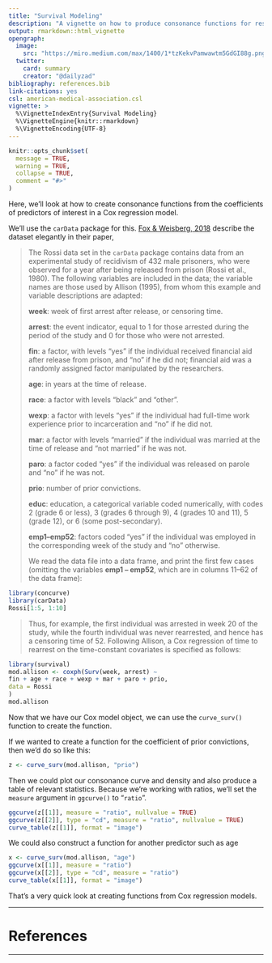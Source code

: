 ```yaml
---
title: "Survival Modeling"
description: "A vignette on how to produce consonance functions for results obtained from a survival analysis."
output: rmarkdown::html_vignette
opengraph:
  image: 
    src: "https://miro.medium.com/max/1400/1*tzKekvPamwawtm5GdGI88g.png"
  twitter:
    card: summary
    creator: "@dailyzad"  
bibliography: references.bib
link-citations: yes
csl: american-medical-association.csl
vignette: >
  %\VignetteIndexEntry{Survival Modeling}
  %\VignetteEngine{knitr::rmarkdown}
  %\VignetteEncoding{UTF-8}
---
```


```r
knitr::opts_chunk$set(
  message = TRUE,
  warning = TRUE,
  collapse = TRUE,
  comment = "#>"
)
```

Here, we'll look at how to create consonance functions from the coefficients of predictors of interest in a Cox regression model.

We'll use the `carData` package for this. [Fox & Weisberg, 2018](https://socialsciences.mcmaster.ca/jfox/Books/Companion/appendices/Appendix-Cox-Regression.pdf) describe the dataset elegantly in their paper,

> The Rossi data set in the `carData` package contains data from an experimental study of recidivism of 432 male prisoners, who were observed for a year after being released from prison (Rossi et al., 1980). The following variables are included in the data; the variable names are those used by Allison (1995), from whom this example and variable descriptions are adapted: 
>
> **week**: week of first arrest after release, or censoring time. 
>
> **arrest**: the event indicator, equal to 1 for those arrested during the period of the study and 0 for those who were not arrested. 
>
> **fin**: a factor, with levels “yes” if the individual received financial aid after release from prison, and “no” if he did not; financial aid was a randomly assigned factor manipulated by the researchers. 
>
> **age**: in years at the time of release. 
>
> **race**: a factor with levels “black” and “other”. 
>
> **wexp**: a factor with levels “yes” if the individual had full-time work experience prior to incarceration and “no” if he did not.  
>
> **mar**: a factor with levels “married” if the individual was married at the time of release and “not married” if he was not. 
> 
> **paro**: a factor coded “yes” if the individual was released on parole and “no” if he was not. 
>
> **prio**: number of prior convictions.
>
> **educ**: education, a categorical variable coded numerically, with codes 2 (grade 6 or less), 3 (grades 6 through 9), 4 (grades 10 and 11), 5 (grade 12), or 6 (some post-secondary).
>
> **emp1–emp52**: factors coded “yes” if the individual was employed in the corresponding week of the study and “no” otherwise. 
>
> We read the data file into a data frame, and print the first few cases (omitting the variables **emp1 – emp52**, which are in columns 11–62 of the data frame):

```r
library(concurve)
library(carData)
Rossi[1:5, 1:10]
```

> Thus, for example, the first individual was arrested in week 20 of the study, while the fourth individual was never rearrested, and hence has a censoring time of 52. Following Allison, a Cox regression of time to rearrest on the time-constant covariates is specified as follows:

```r
library(survival)
mod.allison <- coxph(Surv(week, arrest) ~
fin + age + race + wexp + mar + paro + prio,
data = Rossi
)
mod.allison
```

Now that we have our Cox model object, we can use the `curve_surv()` function to create the function.

If we wanted to create a function for the coefficient of prior convictions, then we'd do so like this: 

```r
z <- curve_surv(mod.allison, "prio")
```

Then we could plot our consonance curve and density and also produce a table of relevant statistics. Because we're working with ratios, we'll set the `measure` argument in `ggcurve()` to "`ratio`". 

```r
ggcurve(z[[1]], measure = "ratio", nullvalue = TRUE)
ggcurve(z[[2]], type = "cd", measure = "ratio", nullvalue = TRUE)
curve_table(z[[1]], format = "image")
```

We could also construct a function for another predictor such as age

```r
x <- curve_surv(mod.allison, "age")
ggcurve(x[[1]], measure = "ratio")
ggcurve(x[[2]], type = "cd", measure = "ratio")
curve_table(x[[1]], format = "image")
```

That's a very quick look at creating functions from Cox regression models. 

* * * 

# References

* * * 
